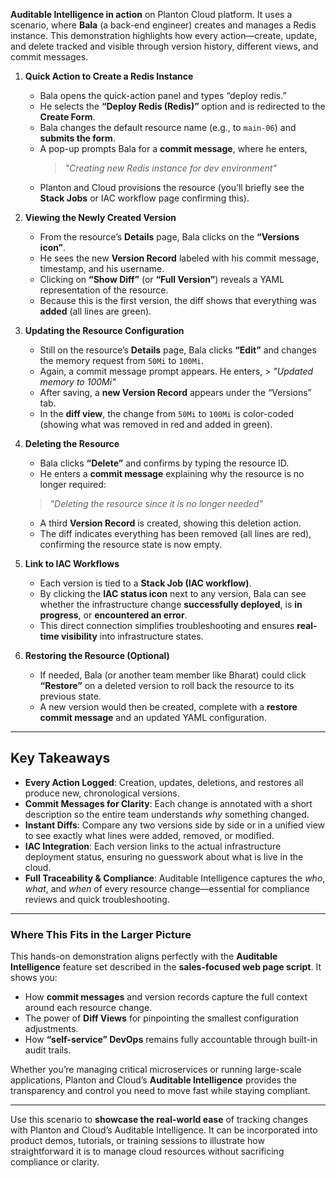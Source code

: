 **Auditable Intelligence in action** on Planton Cloud platform. It uses a scenario, where **Bala** (a back-end engineer) creates and manages a Redis instance. This demonstration highlights how every action—create, update, and delete tracked and visible through version history, different views, and commit messages.

1. **Quick Action to Create a Redis Instance**  
   - Bala opens the quick-action panel and types “deploy redis.”  
   - He selects the **“Deploy Redis (Redis)”** option and is redirected to the **Create Form**.  
   - Bala changes the default resource name (e.g., to `main-06`) and **submits the form**.  
   - A pop-up prompts Bala for a **commit message**, where he enters,  
     > *"Creating new Redis instance for dev environment"*  
   - Planton and Cloud provisions the resource (you’ll briefly see the **Stack Jobs** or IAC workflow page confirming this).  

2. **Viewing the Newly Created Version**  
   - From the resource’s **Details** page, Bala clicks on the **“Versions icon”**.  
   - He sees the new **Version Record** labeled with his commit message, timestamp, and his username.  
   - Clicking on **“Show Diff”** (or **“Full Version”**) reveals a YAML representation of the resource.  
   - Because this is the first version, the diff shows that everything was **added** (all lines are green).  

3. **Updating the Resource Configuration**  
   - Still on the resource’s **Details** page, Bala clicks **“Edit”** and changes the memory request from `50Mi` to `100Mi`.  
   - Again, a commit message prompt appears. He enters,  > *"Updated memory to 100Mi"*  
   - After saving, a **new Version Record** appears under the “Versions” tab.  
   - In the **diff view**, the change from `50Mi` to `100Mi` is color-coded (showing what was removed in red and added in green).  

4. **Deleting the Resource**  
   - Bala clicks **“Delete”** and confirms by typing the resource ID.  
   - He enters a **commit message** explaining why the resource is no longer required:  
   > *"Deleting the resource since it is no longer needed"*  
   - A third **Version Record** is created, showing this deletion action.  
   - The diff indicates everything has been removed (all lines are red), confirming the resource state is now empty.

5. **Link to IAC Workflows**  
   - Each version is tied to a **Stack Job (IAC workflow)**.  
   - By clicking the **IAC status icon** next to any version, Bala can see whether the infrastructure change **successfully deployed**, is **in progress**, or **encountered an error**.  
   - This direct connection simplifies troubleshooting and ensures **real-time visibility** into infrastructure states.

6. **Restoring the Resource (Optional)**  
   - If needed, Bala (or another team member like Bharat) could click **“Restore”** on a deleted version to roll back the resource to its previous state.  
   - A new version would then be created, complete with a **restore commit message** and an updated YAML configuration.

---

## Key Takeaways

- **Every Action Logged**: Creation, updates, deletions, and restores all produce new, chronological versions.  
- **Commit Messages for Clarity**: Each change is annotated with a short description so the entire team understands *why* something changed.  
- **Instant Diffs**: Compare any two versions side by side or in a unified view to see exactly what lines were added, removed, or modified.  
- **IAC Integration**: Each version links to the actual infrastructure deployment status, ensuring no guesswork about what is live in the cloud.  
- **Full Traceability & Compliance**: Auditable Intelligence captures the *who*, *what*, and *when* of every resource change—essential for compliance reviews and quick troubleshooting.

---

### Where This Fits in the Larger Picture

This hands-on demonstration aligns perfectly with the **Auditable Intelligence** feature set described in the **sales-focused web page script**. It shows you:

- How **commit messages** and version records capture the full context around each resource change.  
- The power of **Diff Views** for pinpointing the smallest configuration adjustments.  
- How **“self-service” DevOps** remains fully accountable through built-in audit trails.  

Whether you’re managing critical microservices or running large-scale applications, Planton and Cloud’s **Auditable Intelligence** provides the transparency and control you need to move fast while staying compliant.

---

Use this scenario to **showcase the real-world ease** of tracking changes with Planton and Cloud’s Auditable Intelligence. It can be incorporated into product demos, tutorials, or training sessions to illustrate how straightforward it is to manage cloud resources without sacrificing compliance or clarity.